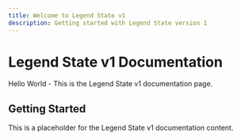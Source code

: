 ```yaml
---
title: Welcome to Legend State v1
description: Getting started with Legend State version 1
---
```


# Legend State v1 Documentation

Hello World - This is the Legend State v1 documentation page.

## Getting Started

This is a placeholder for the Legend State v1 documentation content.